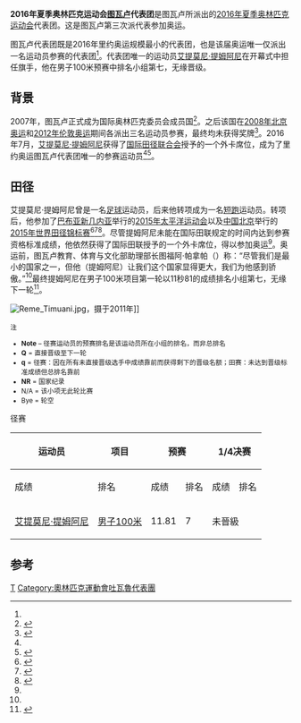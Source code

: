{{NoteTA|G1=Sports}}
{{Infobox Country Olympics
|NOC=TUV
|games=2016年夏季
|competitors=1
|sports=1
|flagbearer=[[2016年夏季奧林匹克運動會入場旗手|开幕式]]：[[艾提莫尼·提姆阿尼|艾提莫尼·提姆阿尼]]（田径）<ref name=Rio2016>{{cite web|last=Stewart|first=Megan|title=Table for one? Meet the 10 smallest delegations at Rio 2016|url=https://www.rio2016.com/en/news/smallest-team-delegation-country-rio-2016-olympic-games|publisher=Rio 2016|date=2016-07-28|accessdate=2016-07-29|archiveurl=https://web.archive.org/web/20160729025328/https://www.rio2016.com/en/news/smallest-team-delegation-country-rio-2016-olympic-games|archivedate=2016-07-29|dead-url=no}}</ref><br/>闭幕式：里约奥组委志愿者<ref>{{cite web|title=The Flagbearers for the Rio 2016 Closing Ceremony|url=https://stillmed.olympic.org/media/Document%20Library/OlympicOrg/News/2016/08/2016-08-21-Rio-2016-Closing-Ceremony-Flag-Bearers.pdf|publisher=[[国际奥林匹克委员会|International Olympic Committee]]|accessdate=2016-09-22|date=2016-08-21|archiveurl=https://web.archive.org/web/20160822094245/https://stillmed.olympic.org/media/Document%20Library/OlympicOrg/News/2016/08/2016-08-21-Rio-2016-Closing-Ceremony-Flag-Bearers.pdf|archivedate=2016-08-22|dead-url=no}}</ref>
|officials=
|gold=
|silver=
|bronze=
}}
'''2016年夏季奥林匹克运动会[[图瓦卢|图瓦卢]]代表团'''是图瓦卢所派出的[[2016年夏季奥林匹克运动会|2016年夏季奥林匹克运动会]]代表团。这是图瓦卢第三次派代表参加奥运。

图瓦卢代表团既是2016年里约奥运规模最小的代表团，也是该届奥运唯一仅派出一名运动员参赛的代表团<ref name=":0"/>。代表团唯一的运动员[[艾提莫尼·提姆阿尼|艾提莫尼·提姆阿尼]]在开幕式中担任旗手，他在男子100米预赛中排名小组第七，无缘晋级。

==背景==
2007年，图瓦卢正式成为国际奥林匹克委员会成员国<ref>{{cite web |first= Silafaga |last= Lalua |title= Tuvalu in the IOC |date= 2007-07-09 |url= http://www.tuvalu-news.tv/archives/2007/07/tuvalu_in_the_ioc.html |publisher= Tuvalu-News.TV |accessdate= 2012-10-31 |deadurl= yes |archiveurl= https://web.archive.org/web/20121018181007/http://www.tuvalu-news.tv/archives/2007/07/tuvalu_in_the_ioc.html |archivedate= 2012-10-18 }}</ref>。之后该国在[[2008年夏季奥林匹克运动会|2008年北京奥运]]和[[2012年夏季奥林匹克运动会|2012年伦敦奥运]]期间各派出三名运动员参赛，最终均未获得奖牌<ref>{{Cite web |url=http://www.sports-reference.com/olympics/countries/TUV/ |title=Olympic History of Tuvalu |last= |first= |date= |website=Sports-Reference.com |archive-url=https://web.archive.org/web/20160624153536/http://www.sports-reference.com/olympics/countries/TUV/ |archivedate=2016-06-24 |dead-url=yes |accessdate=2017-02-11 }}</ref>。2016年7月，[[艾提莫尼·提姆阿尼|艾提莫尼·提姆阿尼]]获得了[[国际田径联合会|国际田径联合会]]授予的一个外卡席位，成为了里约奥运图瓦卢代表团唯一的参赛运动员<ref name="Rio2016"/><ref name="RS162">{{cite web|url=https://www.rollingstone.com/sports/pictures/15-olympic-athletes-that-could-shock-the-world-w432770/etimoni-timuani-w432836|title=The Underdogs: 15 Olympic Athletes That Could Shock the World|date=2016-08-05|work=Rolling Stone|accessdate=2016-08-05|archive-date=2016-08-19|archive-url=https://web.archive.org/web/20160819165400/http://www.rollingstone.com/sports/pictures/15-olympic-athletes-that-could-shock-the-world-w432770/etimoni-timuani-w432836|dead-url=no}}</ref>。

==田径==
{{main|2016年夏季奥林匹克运动会田径比赛}}
艾提莫尼·提姆阿尼曾是一名[[足球|足球]]运动员，后来他转项成为一名[[短跑|短跑]]运动员。转项后，他参加了[[巴布亚新几内亚|巴布亚新几内亚]]举行的[[2015年太平洋运动会|2015年太平洋运动会]]以及[[中国|中国]][[北京|北京]]举行的[[2015年世界田径锦标赛|2015年世界田径锦标赛]]<ref name=":0">{{cite web|url=https://www.washingtonpost.com/sports/olympics/a-lone-runner-carries-all-of-tiny-tuvalu-to-the-rio-finish-line/2016/08/13/8756e930-6155-11e6-9d2f-b1a3564181a1_story.html|title=Only one country sent a single athlete to Rio: 'Right now he's an ambassador'|last=Maese, Soong|first=Rick, Kelyn|date=2016-08-13|archive-url=https://web.archive.org/web/20170827042607/https://www.washingtonpost.com/sports/olympics/a-lone-runner-carries-all-of-tiny-tuvalu-to-the-rio-finish-line/2016/08/13/8756e930-6155-11e6-9d2f-b1a3564181a1_story.html|archive-date=2017-08-27|dead-url=no|work=[[华盛顿邮报|Washington Post]]|accessdate=2016-08-24}}</ref><ref>{{Cite web|url=http://pg2015.gems.pro/Result/ShowPerson.aspx?Person_GUID=00067988-e970-456c-b537-75f9baeb62fe&SetLanguage=en-GB&Gems_ScreenWidth=1680&Gems_ScreenHeight=1050&Gems_ScreenAvailWidth=1680&Gems_ScreenAvailHeight=1010|title=2015 Pacific Games - Port Moresby, Papua New Guinea|last=|first=|date=|website=pg2015.gems.pro|archive-url=https://web.archive.org/web/20160802181731/http://pg2015.gems.pro/Result/ShowPerson.aspx?Person_GUID=00067988-e970-456c-b537-75f9baeb62fe&SetLanguage=en-GB&Gems_ScreenWidth=1680&Gems_ScreenHeight=1050&Gems_ScreenAvailWidth=1680&Gems_ScreenAvailHeight=1010|archive-date=2016-08-02|dead-url=no|access-date=2017-02-12}}</ref><ref>{{Cite web|url=http://media.aws.iaaf.org/competitiondocuments/pdf/4875/AT-100-M-pr----.RS6.pdf|title=100 Metres Men - Preliminary Round|last=|first=|date=2015-08-22|website=IAAF|type=PDF|archive-url=https://web.archive.org/web/20180923145819/http://media.aws.iaaf.org/competitiondocuments/pdf/4875/AT-100-M-pr----.RS6.pdf|archive-date=2018-09-23|dead-url=yes|access-date=2017-02-12}}</ref>。尽管提姆阿尼未能在国际田联规定的时间内达到参赛资格标准成绩，他依然获得了国际田联授予的一个外卡席位，得以参加奥运<ref name="Rio2016"/>。奥运前，图瓦卢教育、体育与文化部助理部长图福阿·帕拿帕（{{lang|tvl|Tufoua Panapa}}）称：“尽管我们是最小的国家之一，但他（提姆阿尼）让我们这个国家显得更大，我们为他感到骄傲。”<ref name=":0" />最终提姆阿尼在男子100米项目第一轮以11秒81的成绩排名小组第七，无缘下一轮<ref>{{cite web |url=https://www.rio2016.com/en/athletics-standings-at-mens-100m |title=Men's 100m |accessdate=2016-08-03 |work=Rio 2016 |deadurl=yes |archiveurl=https://web.archive.org/web/20160826084527/https://www.rio2016.com/en/athletics-standings-at-mens-100m |archivedate=2016-08-26 }}</ref>。

[[File:Reme_Timuani.jpg|thumb]]，摄于2011年]]

<small>
;注
*'''Note''' – 径赛运动员的预赛排名是该运动员所在小组的排名，而非总排名
*'''Q''' = 直接晋级至下一轮
*'''q''' = 径赛：因在所有未直接晋级选手中成绩靠前而获得剩下的晋级名额；田赛：未达到晋级标准成绩但总排名靠前
*'''NR''' = 国家纪录
*N/A = 该小项无此轮比赛
*Bye = 轮空
</small>

;径赛
{| class="wikitable" style="font-size:90%"
|-
!rowspan="2"|运动员
!rowspan="2"|项目
!colspan="2"|预赛
!colspan="2"|1/4决赛
!colspan="2"|半决赛
!colspan="2"|决赛
|-style="font-size:95%"
!成绩
!排名
!成绩
!排名
!成绩
!排名
!成绩
!排名
|-align=center
|align=left|[[艾提莫尼·提姆阿尼|艾提莫尼·提姆阿尼]]
|align=left|[[2016年夏季奧林匹克運動會田徑男子100公尺比賽|男子100米]]
|11.81
|7
|colspan=6|未晉級
|}

==参考==
{{Reflist}}

{{Nations at the 2016 Summer Olympics}}

[[Category:2016年夏季奧林匹克運動會代表團|T]]
[[Category:奧林匹克運動會吐瓦魯代表團|Category:奧林匹克運動會吐瓦魯代表團]]